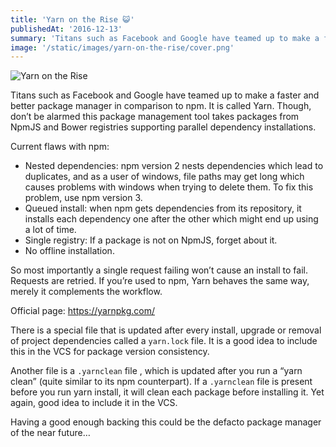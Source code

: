 ```yaml
---
title: 'Yarn on the Rise 😺'
publishedAt: '2016-12-13'
summary: 'Titans such as Facebook and Google have teamed up to make a faster and better package manager in comparison to npm. It is called Yarn. Though, don’t be alarmed this package management tool takes packages from NpmJS and Bower registries supporting parallel dependency installations...'
image: '/static/images/yarn-on-the-rise/cover.png'
---
```


![Yarn on the Rise](/static/images/yarn-on-the-rise/cover.png)

Titans such as Facebook and Google have teamed up to make a faster and better package manager in comparison to npm. It is called Yarn. Though, don’t be alarmed this package management tool takes packages from NpmJS and Bower registries supporting parallel dependency installations.

Current flaws with npm:

- Nested dependencies: npm version 2 nests dependencies which lead to duplicates, and as a user of windows, file paths may get long which causes problems with windows when trying to delete them. To fix this problem, use npm version 3.
- Queued install: when npm gets dependencies from its repository, it installs each dependency one after the other which might end up using a lot of time.
- Single registry: If a package is not on NpmJS, forget about it.
- No offline installation.

So most importantly a single request failing won’t cause an install to fail. Requests are retried. If you’re used to npm, Yarn behaves the same way, merely it complements the workflow.

Official page: https://yarnpkg.com/

There is a special file that is updated after every install, upgrade or removal of project dependencies called a `yarn.lock` file. It is a good idea to include this in the VCS for package version consistency.

Another file is a `.yarnclean` file , which is updated after you run a “yarn clean” (quite similar to its npm counterpart). If a `.yarnclean` file is present before you run yarn install, it will clean each package before installing it. Yet again, good idea to include it in the VCS.

Having a good enough backing this could be the defacto package manager of the near future…
